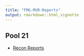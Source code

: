 ```yaml
---
title: "FMG-MVR-Reports"
output: rmarkdown::html_vignette
---
```


## Pool 21

* [Recon Reports](reports/Pool_21_Recon_Report.html)
